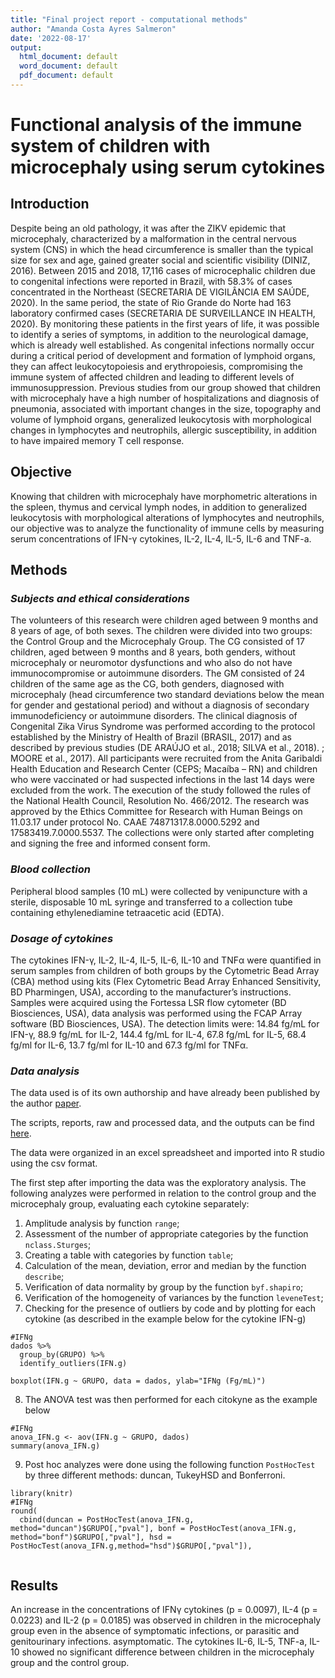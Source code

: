---
title: "Final project report - computational methods"
author: "Amanda Costa Ayres Salmeron"
date: '2022-08-17'
output:
  html_document: default
  word_document: default
  pdf_document: default
---

# **Functional analysis of the immune system of children with microcephaly using serum cytokines**

## **Introduction**
Despite being an old pathology, it was after the ZIKV epidemic that microcephaly, characterized by a malformation in the central nervous system (CNS) in which the head circumference is smaller than the typical size for sex and age, gained greater social and scientific visibility (DINIZ, 2016). Between 2015 and 2018, 17,116 cases of microcephalic children due to congenital infections were reported in Brazil, with 58.3% of cases concentrated in the Northeast (SECRETARIA DE VIGILÂNCIA EM SAÚDE, 2020). In the same period, the state of Rio Grande do Norte had 163 laboratory confirmed cases (SECRETARIA DE SURVEILLANCE IN HEALTH, 2020). By monitoring these patients in the first years of life, it was possible to identify a series of symptoms, in addition to the neurological damage, which is already well established. As congenital infections normally occur during a critical period of development and formation of lymphoid organs, they can affect leukocytopoiesis and erythropoiesis, compromising the immune system of affected children and leading to different levels of immunosuppression. Previous studies from our group showed that children with microcephaly have a high number of hospitalizations and diagnosis of pneumonia, associated with important changes in the size, topography and volume of lymphoid organs, generalized leukocytosis with morphological changes in lymphocytes and neutrophils, allergic susceptibility, in addition to have impaired memory T cell response.

## **Objective**
Knowing that children with microcephaly have morphometric alterations in the spleen, thymus and cervical lymph nodes, in addition to generalized leukocytosis with morphological alterations of lymphocytes and neutrophils, our objective was to analyze the functionality of immune cells by measuring serum concentrations of IFN-γ cytokines, IL-2, IL-4, IL-5, IL-6 and TNF-a.

## **Methods**
### *Subjects and ethical considerations*
The volunteers of this research were children aged between 9 months and 8 years of age, of both sexes. The children were divided into two groups: the Control Group and the Microcephaly Group.  The CG consisted of 17 children, aged between 9 months and 8 years, both genders, without microcephaly or neuromotor dysfunctions and who also do not have immunocompromise or autoimmune disorders. The GM consisted of 24 children of the same age as the CG, both genders, diagnosed with microcephaly (head circumference two standard deviations below the mean for gender and gestational period) and without a diagnosis of secondary immunodeficiency or autoimmune disorders. The clinical diagnosis of Congenital Zika Virus Syndrome was performed according to the protocol established by the Ministry of Health of Brazil (BRASIL, 2017) and as described by previous studies (DE ARAÚJO et al., 2018; SILVA et al., 2018). ; MOORE et al., 2017).
All participants were recruited from the Anita Garibaldi Health Education and Research Center (CEPS; Macaíba – RN) and children who were vaccinated or had suspected infections in the last 14 days were excluded from the work. The execution of the study followed the rules of the National Health Council, Resolution No. 466/2012. The research was approved by the Ethics Committee for Research with Human Beings on 11.03.17 under protocol No. CAAE 74871317.8.0000.5292 and 17583419.7.0000.5537. The collections were only started after completing and signing the free and informed consent form.

### *Blood collection*
Peripheral blood samples (10 mL) were collected by venipuncture with a sterile, disposable 10 mL syringe and transferred to a collection tube containing ethylenediamine tetraacetic acid (EDTA).

### *Dosage of cytokines*
The cytokines IFN-γ, IL-2, IL-4, IL-5, IL-6, IL-10 and TNFα were quantified in serum samples from children of both groups by the Cytometric Bead Array (CBA) method using kits (Flex Cytometric Bead Array Enhanced Sensitivity, BD Pharmingen, USA), according to the manufacturer's instructions. Samples were acquired using the Fortessa LSR flow cytometer (BD Biosciences, USA), data analysis was performed using the FCAP Array software (BD Biosciences, USA). The detection limits were: 14.84 fg/mL for IFN-γ, 88.9 fg/mL for IL-2, 144.4 fg/mL for IL-4, 67.8 fg/mL for IL-5, 68.4 fg/ml for IL-6, 13.7 fg/ml for IL-10 and 67.3 fg/ml for TNFα.


### *Data analysis*
The data used is of its own authorship and have already been published by the author [paper](https://link.springer.com/article/10.1007/s00430-022-00746-5).
  
The scripts, reports, raw and processed data, and the outputs can be find [here](https://github.com/CompMethods-ICTP-SAIFR-Serrapilheira/CBA).
  
The data were organized in an excel spreadsheet and imported into R studio using the csv format.
    
The first step after importing the data was the exploratory analysis. The following analyzes were performed in relation to the control group and the microcephaly group, evaluating each cytokine separately:
  
1. Amplitude analysis by function `range`;
2. Assessment of the number of appropriate categories by the function `nclass.Sturges`;
3. Creating a table with categories by function `table`;
4. Calculation of the mean, deviation, error and median by the function `describe`;   
5. Verification of data normality by group by the function `byf.shapiro`;  
6. Verification of the homogeneity of variances by the function `leveneTest`;  
7. Checking for the presence of outliers by code and by plotting for each cytokine (as described in the example below for the cytokine IFN-g)  
```[r]
#IFNg
dados %>%
  group_by(GRUPO) %>%
  identify_outliers(IFN.g)

boxplot(IFN.g ~ GRUPO, data = dados, ylab="IFNg (Fg/mL)")
```
8. The ANOVA test was then performed for each citokyne as the example below
```[r]
#IFNg
anova_IFN.g <- aov(IFN.g ~ GRUPO, dados)
summary(anova_IFN.g)
```
9. Post hoc analyzes were done using the following function `PostHocTest` by three different methods: duncan, TukeyHSD and Bonferroni.
```[r]
library(knitr)
#IFNg
round(
  cbind(duncan = PostHocTest(anova_IFN.g, method="duncan")$GRUPO[,"pval"], bonf = PostHocTest(anova_IFN.g, method="bonf")$GRUPO[,"pval"], hsd = PostHocTest(anova_IFN.g,method="hsd")$GRUPO[,"pval"]),
  
```


## **Results**
An increase in the concentrations of IFNγ cytokines (p = 0.0097), IL-4 (p = 0.0223) and IL-2 (p = 0.0185) was observed in children in the microcephaly group even in the absence of symptomatic infections, or parasitic and genitourinary infections. asymptomatic. The cytokines IL-6, IL-5, TNF-a, IL-10 showed no significant difference between children in the microcephaly group and the control group.

